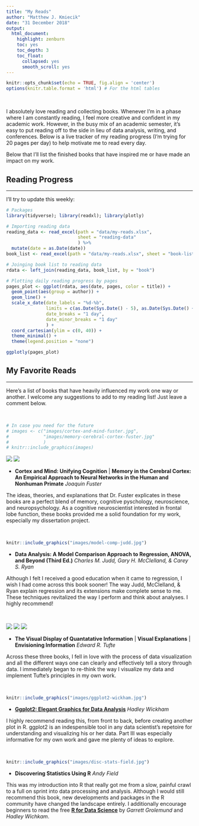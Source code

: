 ```yaml
---
title: "My Reads"
author: "Matthew J. Kmiecik"
date: "31 December 2018"
output:
  html_document:
    highlight: zenburn
    toc: yes
    toc_depth: 3
    toc_float:
      collapsed: yes
      smooth_scroll: yes
---
```


```r
knitr::opts_chunk$set(echo = TRUE, fig.align = 'center')
options(knitr.table.format = 'html') # For the html tables
```

<br >

I absolutely love reading and collecting books. Whenever I'm in a phase where I am constantly reading, I feel more creative and confident in my academic work. However, in the busy mix of an academic semester, it's easy to put reading off to the side in lieu of data analysis, writing, and conferences. Below is a live tracker of my reading progress (I'm trying for 20 pages per day) to help motivate me to read every day. 

Below that I'll list the finished books that have inspired me or have made an impact on my work.

## Reading Progress
<hr >

I'll try to update this weekly:

```r
# Packages
library(tidyverse); library(readxl); library(plotly)

# Importing reading data
reading_data <- read_excel(path = "data/my-reads.xlsx", 
                           sheet = "reading-data"
                           ) %>%
  mutate(date = as.Date(date))
book_list <- read_excel(path = "data/my-reads.xlsx", sheet = "book-list")

# Joinging book list to reading data
rdata <- left_join(reading_data, book_list, by = "book")

# Plotting daily reading progress by pages
pages_plot <- ggplot(rdata, aes(date, pages, color = title)) +
  geom_point(aes(group = author)) +
  geom_line() +
  scale_x_date(date_labels = "%d-%b",
               limits = c(as.Date(Sys.Date() - 5), as.Date(Sys.Date() + 5)),
               date_breaks = "1 day",
               date_minor_breaks = "1 day"
               ) +
  coord_cartesian(ylim = c(0, 40)) +
  theme_minimal() +
  theme(legend.position = "none")

ggplotly(pages_plot)
```

## My Favorite Reads
<hr >

Here's a list of books that have heavily influenced my work one way or another. I welcome any suggestions to add to my reading list! Just leave a comment below.

<br >

```r
# In case you need for the future
# images <- c("images/cortex-and-mind-fuster.jpg", 
#             "images/memory-cerebral-cortex-fuster.jpg"
#             )
# knitr::include_graphics(images)
```

<img src="images/cortex-and-mind-fuster.jpg"/>
<img src="images/memory-cerebral-cortex-fuster.jpg"/>

+ __Cortex and Mind: Unifying Cognition__ | __Memory in the Cerebral Cortex: An Empirical Approach to Neural Networks in the Human and Nonhuman Primate__ _Joaquin Fuster_

The ideas, theories, and explanations that Dr. Fuster explicates in these books are a perfect blend of memory, cognitive pyschology, neuroscience, and neuropsychology. As a cognitive neuroscientist interested in frontal lobe function, these books provided me a solid foundation for my work, especially my dissertation project.

<br >

```r
knitr::include_graphics("images/model-comp-judd.jpg")
```

+ __Data Analysis: A Model Comparison Approach to Regression, ANOVA, and Beyond (Third Ed.)__ _Charles M. Judd, Gary H. McClelland, & Carey S. Ryan_

Although I felt I received a good education when it came to regression, I wish I had come across this book sooner! The way Judd, McClelland, & Ryan explain regression and its extensions make complete sense to me. These techniques revitalized the way I perform and think about analyses. I highly recommend!

<br >

<img src="images/viz-dis-quant-info-tufte.jpg"/>
<img src="images/vis-exp-tufte.jpg"/>
<img src="images/envisioning-info-tufte.jpg"/>

+ __The Visual Display of Quantatative Information__ | __Visual Explanations__ | __Envisioning Information__ _Edward R. Tufte_

Across these three books, I fell in love with the process of data visualization and all the different ways one can clearly and effectively tell a story through data. I immediately began to re-think the way I visualize my data and implement Tufte's principles in my own work.

<br >

```r
knitr::include_graphics("images/ggplot2-wickham.jpg")
```

+ [__Ggplot2: Elegant Graphics for Data Analysis__](https://github.com/hadley/ggplot2-book) _Hadley Wickham_

I highly recommend reading this, from front to back, before creating another plot in R. ggplot2 is an indespensible tool in any data scientist's repetoire for understanding and visualizing his or her data. Part III was especially informative for my own work and gave me plenty of ideas to explore.

<br >

```r
knitr::include_graphics("images/disc-stats-field.jpg")
```

+ __Discovering Statistics Using R__ _Andy Field_

This was my introduction into R that really got me from a slow, painful crawl to a full on sprint into data processing and analysis. Although I would still recommend this book, new developments and packages in the R community have changed the landscape entirely. I additionally encourage beginners to read the free [__R for Data Science__](https://r4ds.had.co.nz/) by _Garrett Grolemund_ and _Hadley Wichkam_.








